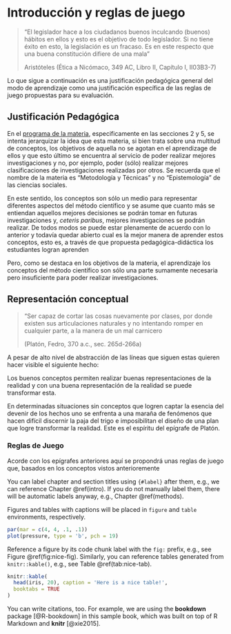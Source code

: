 # Introducción y reglas de juego {#intro}
>"El legislador hace a los ciudadanos buenos inculcando (buenos) hábitos en ellos y esto es el objetivo de todo legislador. Si no tiene éxito en esto, la legislación es un fracaso. Es en este respecto que una buena constitución difiere de una mala"
>
> Aristóteles (Ética a Nicómaco, 349 AC, Libro II, Capítulo I, II03B3-7)

Lo que sigue a continuación es una justificación pedagógica general del modo de aprendizaje como una justificación específica de las reglas de juego propuestas para su evaluación. 

## Justificación Pedagógica



En el [programa de la materia](https://docs.google.com/document/d/1mIYy1htEE8AoBNRs3HFHKRWkXGLKR0Vx4Lc_QMudazY/edit#heading=h.kmv9fpw6p8hb), especificamente en las secciones 2 y 5, se intenta jerarquizar la idea que esta materia, si bien trata sobre una multitud de conceptos, los objetivos de aquella no se agotan en el aprendizage de ellos y que esto último se encuentra al servicio de poder realizar mejores investigaciones y no, por ejemplo, poder (sólo) realizar mejores clasificaciones de investigaciones realizadas por otros. Se recuerda que el nombre de la materia es "Metodología y Técnicas" y no "Epistemología" de las ciencias sociales.

En este sentido, los conceptos son sólo un medio para representar diferentes aspectos del método científico y se asume que cuanto más se entiendan aquellos mejores decisiones se podrán tomar en futuras investigaciones y, *ceteris paribus*, mejores investigaciones se podrán realizar. De todos modos se puede estar plenamente de acuerdo con lo anterior y todavía quedar abierto cual es la mejor manera de aprender estos conceptos, esto es, a través de que propuesta pedagógica-didáctica los estudiantes logran aprenden 

Pero, como se destaca en los objetivos de la materia, el aprendizaje los conceptos del método científico son sólo una parte sumamente necesaria pero insuficiente para poder realizar investigaciones.



## Representación conceptual
> "Ser capaz de cortar las cosas nuevamente por clases, por donde existen sus articulaciones naturales y no intentando romper en cualquier parte, a la manera de un mal carnicero
>
> (Platón, Fedro, 370 a.c., sec. 265d-266a) 

A pesar de alto nivel de abstracción de las líneas que siguen estas quieren hacer visible el siguiente hecho: 

Los buenos conceptos permiten realizar buenas representaciones de la realidad y con una buena representación de la realidad se puede transformar esta.

En determinadas situaciones sin conceptos que logren captar la esencia del devenir de los hechos uno se enfrenta a una maraña de fenómenos que hacen difícil discernir la paja del trigo e imposibilitan el diseño de una plan que logre transformar la realidad. Este es el espíritu del epígrafe de Platón.


### Reglas de Juego

Acorde con los epígrafes anteriores aquí se propondrá unas reglas de juego que, basados en los conceptos vistos anterioremente 

You can label chapter and section titles using `{#label}` after them, e.g., we can reference Chapter \@ref(intro). If you do not manually label them, there will be automatic labels anyway, e.g., Chapter \@ref(methods).

Figures and tables with captions will be placed in `figure` and `table` environments, respectively.

```r
par(mar = c(4, 4, .1, .1))
plot(pressure, type = 'b', pch = 19)
```

Reference a figure by its code chunk label with the `fig:` prefix, e.g., see Figure \@ref(fig:nice-fig). Similarly, you can reference tables generated from `knitr::kable()`, e.g., see Table \@ref(tab:nice-tab).

```r
knitr::kable(
  head(iris, 20), caption = 'Here is a nice table!',
  booktabs = TRUE
)
```

You can write citations, too. For example, we are using the **bookdown** package [@R-bookdown] in this sample book, which was built on top of R Markdown and **knitr** [@xie2015].
